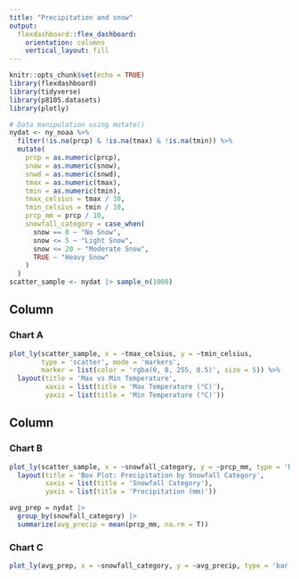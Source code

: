 ```yaml
---
title: "Precipitation and snow"
output: 
  flexdashboard::flex_dashboard:
    orientation: columns
    vertical_layout: fill
---
```


```r
knitr::opts_chunk$set(echo = TRUE)
library(flexdashboard)
library(tidyverse)
library(p8105.datasets)
library(plotly)
```

```r
# Data manipulation using mutate()
nydat <- ny_noaa %>%
  filter(!is.na(prcp) & !is.na(tmax) & !is.na(tmin)) %>%
  mutate(
    prcp = as.numeric(prcp), 
    snow = as.numeric(snow), 
    snwd = as.numeric(snwd), 
    tmax = as.numeric(tmax), 
    tmin = as.numeric(tmin),
    tmax_celsius = tmax / 10,
    tmin_celsius = tmin / 10,
    prcp_mm = prcp / 10,
    snowfall_category = case_when(
      snow == 0 ~ "No Snow",
      snow <= 5 ~ "Light Snow",
      snow <= 20 ~ "Moderate Snow",
      TRUE ~ "Heavy Snow"
    )
  )
scatter_sample <- nydat |> sample_n(1000)
```

Column {data-width=650}
-----------------------------------------------------------------------

### Chart A

```r
plot_ly(scatter_sample, x = ~tmax_celsius, y = ~tmin_celsius, 
        type = 'scatter', mode = 'markers',
        marker = list(color = 'rgba(0, 0, 255, 0.5)', size = 5)) %>%
  layout(title = 'Max vs Min Temperature',
         xaxis = list(title = 'Max Temperature (°C)'),
         yaxis = list(title = 'Min Temperature (°C)'))
```

Column {data-width=350}
-----------------------------------------------------------------------

### Chart B

```r

plot_ly(scatter_sample, x = ~snowfall_category, y = ~prcp_mm, type = 'box', colors = "viridis") |>
  layout(title = 'Box Plot: Precipitation by Snowfall Category',
         xaxis = list(title = 'Snowfall Category'),
         yaxis = list(title = 'Precipitation (mm)'))
```
```r
avg_prep = nydat |>
  group_by(snowfall_category) |>
  summarize(avg_precip = mean(prcp_mm, na.rm = T))
```

### Chart C

```r

plot_ly(avg_prep, x = ~snowfall_category, y = ~avg_precip, type = 'bar')
```

